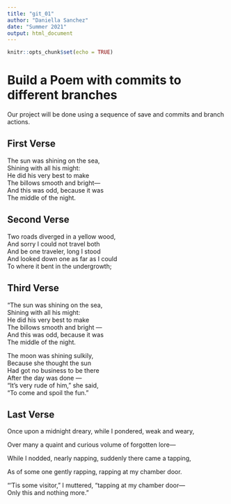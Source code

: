 ```yaml
---
title: "git_01"
author: "Daniella Sanchez"
date: "Summer 2021"
output: html_document
---
```


```r
knitr::opts_chunk$set(echo = TRUE)
```
# Build a Poem with commits to different branches
Our project will be done using a sequence of save and commits and branch actions.
<!-- Do not modify or change any text in "!--" bracketed areas such as this --- these are instructions to
you, if you change any of this the git program will notice it and compromise your git merging strategy !-->

## First Verse 
<!--Put the first five lines of a poem by Lewis Carrol in this section!-->

The sun was shining on the sea,    
   Shining with all his might:      
He did his very best to make      
   The billows smooth and bright—     
And this was odd, because it was      
   The middle of the night.   
   

## Second Verse
<!--Put the first five lines of a poem by Robert Frost here!-->

Two roads diverged in a yellow wood,      
And sorry I could not travel both     
And be one traveler, long I stood     
And looked down one as far as I could     
To where it bent in the undergrowth;     

## Third Verse
<!--Put the first two verses of The Walrus and the Carpenter here!-->

"The sun was shining on the sea,        
      Shining with all his might:       
He did his very best to make       
      The billows smooth and bright —   
And this was odd, because it was    
      The middle of the night.      

The moon was shining sulkily,     
      Because she thought the sun    
Had got no business to be there    
      After the day was done —      
"It's very rude of him," she said,      
      "To come and spoil the fun."  

## Last Verse
<!--Put a short poem of your choice 8-20 lines,here!-->

Once upon a midnight dreary, while I pondered, weak and weary,  

Over many a quaint and curious volume of forgotten lore—  

  While I nodded, nearly napping, suddenly there came a tapping,  

As of some one gently rapping, rapping at my chamber door.  

“’Tis some visitor,” I muttered, “tapping at my chamber door—  
            Only this and nothing more.”

